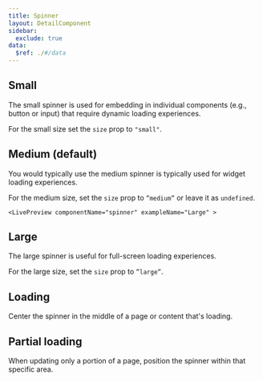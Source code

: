 ```yaml
---
title: Spinner
layout: DetailComponent
sidebar:
  exclude: true
data:
  $ref: ./#/data
---
```


<LivePreviewControls>
    <LivePreview componentName="spinner" exampleName="Small" >

## Small

The small spinner is used for embedding in individual components (e.g., button or input) that require dynamic loading experiences.

For the small size set the `size` prop to `"small"`.

  </LivePreview>
    <LivePreview componentName="spinner" exampleName="Medium" >

## Medium (default)

You would typically use the medium spinner is typically used for widget loading experiences.

For the medium size, set the `size` prop to `”medium”` or leave it as `undefined`.

  </LivePreview>

    <LivePreview componentName="spinner" exampleName="Large" >

## Large

The large spinner is useful for full-screen loading experiences.

For the large size, set the `size` prop to `”large”`.

  </LivePreview>
  <LivePreview componentName="spinner" exampleName="Loading" >

## Loading

Center the spinner in the middle of a page or content that's loading.

  </LivePreview>
  <LivePreview componentName="spinner" exampleName="LoadingPartial" >

## Partial loading

When updating only a portion of a page, position the spinner within that specific area.

  </LivePreview>
</LivePreviewControls>
